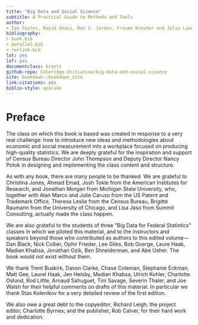 ```yaml
---
title: "Big Data and Social Science"
subtitle: A Practical Guide to Methods and Tools
author:
- Ian Foster, Rayid Ghani, Ron S. Jarmin, Frauke Kreuter and Julia Lane
bibliography:
- book.bib
- parallel.bib
- reclink.bib
lot: yes
lof: yes
documentclass: krantz
github-repo: Coleridge-Initiative/big-data-and-social-science
site: bookdown::bookdown_site
link-citations: yes
biblio-style: apalike
---
```


# Preface {-}

The class on which this book is based was created in response to a very real challenge: how to introduce new ideas and methodologies about economic and social measurement into a workplace focused on producing high-quality statistics.  We are deeply grateful for the inspiration and support of Census Bureau Director John Thompson and Deputy Director Nancy Potok in designing and implementing the class content and structure.

As with any book, there are many people to be thanked. We are grateful to Christina Jones, Ahmad Emad, Josh Tokle from the American Institutes for Research, and Jonathan Morgan from Michigan State University, who, together with Alan Marco and Julie Caruso from the US Patent and Trademark Office, Theresa Leslie from the Census Bureau, Brigitte Raumann from the University of Chicago, and Lisa Jaso from Summit Consulting, actually made the class happen.

We are also grateful to the students of three "Big Data for Federal Statistics" classes in which we piloted this material, and to the instructors and speakers beyond those who  contributed as authors to this edited volume---Dan Black, Nick Collier, Ophir Frieder, Lee Giles, Bob Goerge, Laure Haak, Madian Khabsa, Jonathan Ozik, Ben Shneiderman, and Abe Usher. The book would not exist without them.

We thank Trent Buskirk, Davon Clarke, Chase Coleman, Stephanie Eckman, Matt Gee, Laurel Haak, Jen Helsby, Madian Khabsa, Ulrich Kohler, Charlotte Oslund, Rod Little, Arnaud Sahuguet, Tim Savage, Severin Thaler, and Joe Walsh for their helpful comments on drafts of this material. In particular we thank Stas Kolenikov for a very detailed review of the first edition.

We also owe a great debt to the copyeditor, Richard Leigh; the project editor, Charlotte Byrnes; and the publisher, Rob Calver, for their hard work and dedication.
